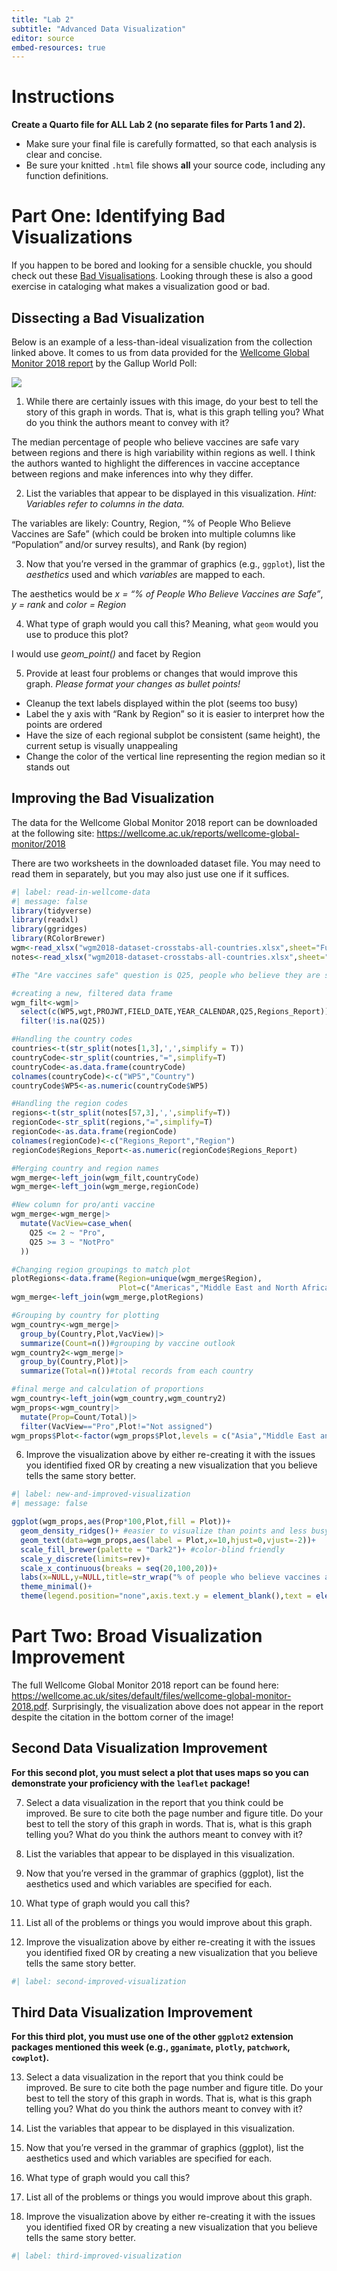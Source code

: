 ```yaml
---
title: "Lab 2"
subtitle: "Advanced Data Visualization"
editor: source
embed-resources: true
---
```


# Instructions

**Create a Quarto file for ALL Lab 2 (no separate files for Parts 1 and 2).**

- Make sure your final file is carefully formatted, so that each analysis is
clear and concise.
- Be sure your knitted `.html` file shows **all** your source code, including
any function definitions. 

# Part One: Identifying Bad Visualizations

If you happen to be bored and looking for a sensible chuckle, you should check
out these [Bad Visualisations](https://badvisualisations.tumblr.com/). Looking through these is also a good exercise in cataloging what makes a visualization
good or bad. 

## Dissecting a Bad Visualization

Below is an example of a less-than-ideal visualization from the collection
linked above. It comes to us from data provided for the [Wellcome Global Monitor 2018 report](https://wellcome.ac.uk/reports/wellcome-global-monitor/2018) by the 
Gallup World Poll:

![](images/bad-wellcome-graph.jpg)

1. While there are certainly issues with this image, do your best to tell the
story of this graph in words. That is, what is this graph telling you? What do
you think the authors meant to convey with it?

The median percentage of people who believe vaccines are safe vary between regions and there is high variability within regions as well. I think the authors wanted to highlight the differences in vaccine acceptance between regions and make inferences into why they differ. 


2. List the variables that appear to be displayed in this visualization. 
*Hint: Variables refer to columns in the data.*

The variables are likely: Country, Region, "% of People Who Believe Vaccines are Safe" (which could be broken into multiple columns like "Population" and/or survey results), and Rank (by region)

3. Now that you're versed in the grammar of graphics (e.g., `ggplot`), list the *aesthetics* used and which *variables* are mapped to each.

The aesthetics would be *x = "% of People Who Believe Vaccines are Safe"*, *y = rank* and *color = Region*

4. What type of graph would you call this? Meaning, what `geom` would you use
to produce this plot?

I would use *geom_point()* and facet by Region


5. Provide at least four problems or changes that would improve this graph. 
*Please format your changes as bullet points!*

- Cleanup the text labels displayed within the plot (seems too busy)
- Label the y axis with "Rank by Region" so it is easier to interpret how the points are ordered
- Have the size of each regional subplot be consistent (same height), the current setup is visually unappealing
- Change the color of the vertical line representing the region median so it stands out


## Improving the Bad Visualization

The data for the Wellcome Global Monitor 2018 report can be downloaded at the following site: [https://wellcome.ac.uk/reports/wellcome-global-monitor/2018](https://wellcome.org/sites/default/files/wgm2018-dataset-crosstabs-all-countries.xlsx)

<!-- at the "Dataset and crosstabs for all countries" link on the right side of the page-->

There are two worksheets in the downloaded dataset file. You may need to read
them in separately, but you may also just use one if it suffices.

```r
#| label: read-in-wellcome-data
#| message: false
library(tidyverse)
library(readxl)
library(ggridges)
library(RColorBrewer)
wgm<-read_xlsx("wgm2018-dataset-crosstabs-all-countries.xlsx",sheet="Full dataset")
notes<-read_xlsx("wgm2018-dataset-crosstabs-all-countries.xlsx",sheet="Data dictionary")

#The "Are vaccines safe" question is Q25, people who believe they are safe have coded responses as 1 or 2 (all other number represent neutral or negative views)

#creating a new, filtered data frame
wgm_filt<-wgm|>
  select(c(WP5,wgt,PROJWT,FIELD_DATE,YEAR_CALENDAR,Q25,Regions_Report))|>
  filter(!is.na(Q25))

#Handling the country codes
countries<-t(str_split(notes[1,3],',',simplify = T))
countryCode<-str_split(countries,"=",simplify=T)
countryCode<-as.data.frame(countryCode)
colnames(countryCode)<-c("WP5","Country")
countryCode$WP5<-as.numeric(countryCode$WP5)

#Handling the region codes
regions<-t(str_split(notes[57,3],',',simplify=T))
regionCode<-str_split(regions,"=",simplify=T)
regionCode<-as.data.frame(regionCode)
colnames(regionCode)<-c("Regions_Report","Region")
regionCode$Regions_Report<-as.numeric(regionCode$Regions_Report)

#Merging country and region names
wgm_merge<-left_join(wgm_filt,countryCode)
wgm_merge<-left_join(wgm_merge,regionCode)

#New column for pro/anti vaccine
wgm_merge<-wgm_merge|>
  mutate(VacView=case_when(
    Q25 <= 2 ~ "Pro",
    Q25 >= 3 ~ "NotPro"
  ))

#Changing region groupings to match plot
plotRegions<-data.frame(Region=unique(wgm_merge$Region),
                        Plot=c("Americas","Middle East and North Africa","Middle East and North Africa","Asia","Asia","Europe","Europe","Europe","Former Soviet Union","Asia","Americas","Americas","Sub-Saharan Africa","Sub-Saharan Africa","Sub-Saharan Africa","Asia","Former Soviet Union","Sub-Saharan Africa","Not assigned"))
wgm_merge<-left_join(wgm_merge,plotRegions)

#Grouping by country for plotting
wgm_country<-wgm_merge|>
  group_by(Country,Plot,VacView)|>
  summarize(Count=n())#grouping by vaccine outlook
wgm_country2<-wgm_merge|>
  group_by(Country,Plot)|>
  summarize(Total=n())#total records from each country

#final merge and calculation of proportions
wgm_country<-left_join(wgm_country,wgm_country2)
wgm_props<-wgm_country|>
  mutate(Prop=Count/Total)|>
  filter(VacView=="Pro",Plot!="Not assigned")
wgm_props$Plot<-factor(wgm_props$Plot,levels = c("Asia","Middle East and North Africa","Sub-Saharan Africa","Americas","Europe","Former Soviet Union"))
```

6. Improve the visualization above by either re-creating it with the issues you
identified fixed OR by creating a new visualization that you believe tells the
same story better.

```r
#| label: new-and-improved-visualization
#| message: false

ggplot(wgm_props,aes(Prop*100,Plot,fill = Plot))+
  geom_density_ridges()+ #easier to visualize than points and less busy
  geom_text(data=wgm_props,aes(label = Plot,x=10,hjust=0,vjust=-2))+
  scale_fill_brewer(palette = "Dark2")+ #color-blind friendly
  scale_y_discrete(limits=rev)+
  scale_x_continuous(breaks = seq(20,100,20))+
  labs(x=NULL,y=NULL,title=str_wrap("% of people who believe vaccines are safe, by global region",width = 42))+
  theme_minimal()+
  theme(legend.position="none",axis.text.y = element_blank(),text = element_text(size=15),panel.background = element_rect(fill = "lightgrey",color = "lightgrey"),plot.background = element_rect(fill="lightgrey",color="lightgrey"),panel.grid.minor.x = element_blank(),panel.grid.major.y = element_blank())

```

# Part Two: Broad Visualization Improvement

The full Wellcome Global Monitor 2018 report can be found here: [https://wellcome.ac.uk/sites/default/files/wellcome-global-monitor-2018.pdf](https://wellcome.ac.uk/sites/default/files/wellcome-global-monitor-2018.pdf). 
Surprisingly, the visualization above does not appear in the report despite the
citation in the bottom corner of the image!

## Second Data Visualization Improvement

**For this second plot, you must select a plot that uses maps so you can demonstrate your proficiency with the `leaflet` package!**

7. Select a data visualization in the report that you think could be improved. 
Be sure to cite both the page number and figure title. Do your best to tell the
story of this graph in words. That is, what is this graph telling you? What do
you think the authors meant to convey with it?



8. List the variables that appear to be displayed in this visualization.



9. Now that you're versed in the grammar of graphics (ggplot), list the
aesthetics used and which variables are specified for each.



10. What type of graph would you call this?



11. List all of the problems or things you would improve about this graph.  

12. Improve the visualization above by either re-creating it with the issues you identified fixed OR by creating a new visualization that you believe tells the same story better.

```r
#| label: second-improved-visualization


```

## Third Data Visualization Improvement

**For this third plot, you must use one of the other `ggplot2` extension packages mentioned this week (e.g., `gganimate`, `plotly`, `patchwork`, `cowplot`).**
 
13. Select a data visualization in the report that you think could be improved. 
Be sure to cite both the page number and figure title. Do your best to tell the
story of this graph in words. That is, what is this graph telling you? What do
you think the authors meant to convey with it?



14. List the variables that appear to be displayed in this visualization.



15. Now that you're versed in the grammar of graphics (ggplot), list the
aesthetics used and which variables are specified for each.



16. What type of graph would you call this?



17. List all of the problems or things you would improve about this graph.  

18. Improve the visualization above by either re-creating it with the issues you identified fixed OR by creating a new visualization that you believe tells the same story better.

```r
#| label: third-improved-visualization


```
